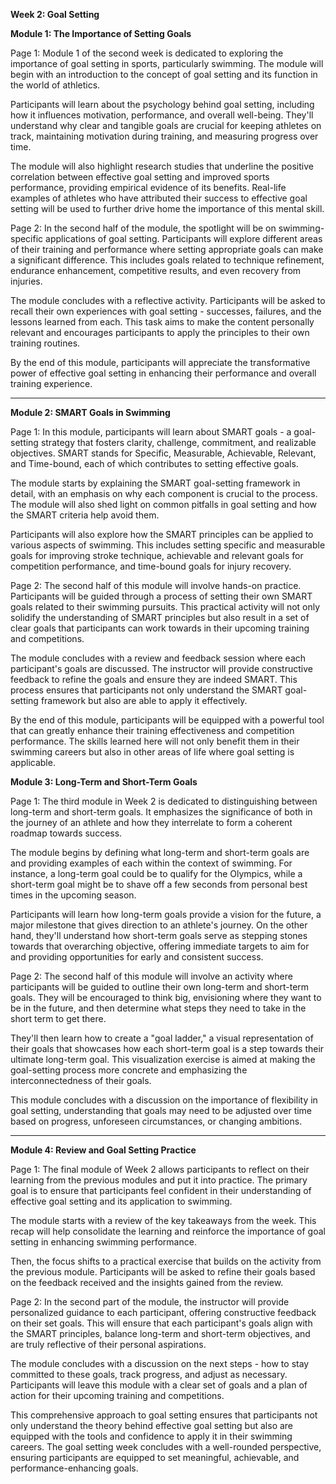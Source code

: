 **Week 2: Goal Setting**

**Module 1: The Importance of Setting Goals**

Page 1:
Module 1 of the second week is dedicated to exploring the importance of goal setting in sports, particularly swimming. The module will begin with an introduction to the concept of goal setting and its function in the world of athletics.

Participants will learn about the psychology behind goal setting, including how it influences motivation, performance, and overall well-being. They'll understand why clear and tangible goals are crucial for keeping athletes on track, maintaining motivation during training, and measuring progress over time.

The module will also highlight research studies that underline the positive correlation between effective goal setting and improved sports performance, providing empirical evidence of its benefits. Real-life examples of athletes who have attributed their success to effective goal setting will be used to further drive home the importance of this mental skill.

Page 2:
In the second half of the module, the spotlight will be on swimming-specific applications of goal setting. Participants will explore different areas of their training and performance where setting appropriate goals can make a significant difference. This includes goals related to technique refinement, endurance enhancement, competitive results, and even recovery from injuries.

The module concludes with a reflective activity. Participants will be asked to recall their own experiences with goal setting - successes, failures, and the lessons learned from each. This task aims to make the content personally relevant and encourages participants to apply the principles to their own training routines.

By the end of this module, participants will appreciate the transformative power of effective goal setting in enhancing their performance and overall training experience.

---

**Module 2: SMART Goals in Swimming**

Page 1:
In this module, participants will learn about SMART goals - a goal-setting strategy that fosters clarity, challenge, commitment, and realizable objectives. SMART stands for Specific, Measurable, Achievable, Relevant, and Time-bound, each of which contributes to setting effective goals.

The module starts by explaining the SMART goal-setting framework in detail, with an emphasis on why each component is crucial to the process. The module will also shed light on common pitfalls in goal setting and how the SMART criteria help avoid them.

Participants will also explore how the SMART principles can be applied to various aspects of swimming. This includes setting specific and measurable goals for improving stroke technique, achievable and relevant goals for competition performance, and time-bound goals for injury recovery.

Page 2:
The second half of this module will involve hands-on practice. Participants will be guided through a process of setting their own SMART goals related to their swimming pursuits. This practical activity will not only solidify the understanding of SMART principles but also result in a set of clear goals that participants can work towards in their upcoming training and competitions.

The module concludes with a review and feedback session where each participant's goals are discussed. The instructor will provide constructive feedback to refine the goals and ensure they are indeed SMART. This process ensures that participants not only understand the SMART goal-setting framework but also are able to apply it effectively.

By the end of this module, participants will be equipped with a powerful tool that can greatly enhance their training effectiveness and competition performance. The skills learned here will not only benefit them in their swimming careers but also in other areas of life where goal setting is applicable.


**Module 3: Long-Term and Short-Term Goals**

Page 1:
The third module in Week 2 is dedicated to distinguishing between long-term and short-term goals. It emphasizes the significance of both in the journey of an athlete and how they interrelate to form a coherent roadmap towards success.

The module begins by defining what long-term and short-term goals are and providing examples of each within the context of swimming. For instance, a long-term goal could be to qualify for the Olympics, while a short-term goal might be to shave off a few seconds from personal best times in the upcoming season.

Participants will learn how long-term goals provide a vision for the future, a major milestone that gives direction to an athlete's journey. On the other hand, they'll understand how short-term goals serve as stepping stones towards that overarching objective, offering immediate targets to aim for and providing opportunities for early and consistent success.

Page 2:
The second half of this module will involve an activity where participants will be guided to outline their own long-term and short-term goals. They will be encouraged to think big, envisioning where they want to be in the future, and then determine what steps they need to take in the short term to get there.

They'll then learn how to create a "goal ladder," a visual representation of their goals that showcases how each short-term goal is a step towards their ultimate long-term goal. This visualization exercise is aimed at making the goal-setting process more concrete and emphasizing the interconnectedness of their goals.

This module concludes with a discussion on the importance of flexibility in goal setting, understanding that goals may need to be adjusted over time based on progress, unforeseen circumstances, or changing ambitions.

---

**Module 4: Review and Goal Setting Practice**

Page 1:
The final module of Week 2 allows participants to reflect on their learning from the previous modules and put it into practice. The primary goal is to ensure that participants feel confident in their understanding of effective goal setting and its application to swimming.

The module starts with a review of the key takeaways from the week. This recap will help consolidate the learning and reinforce the importance of goal setting in enhancing swimming performance.

Then, the focus shifts to a practical exercise that builds on the activity from the previous module. Participants will be asked to refine their goals based on the feedback received and the insights gained from the review.

Page 2:
In the second part of the module, the instructor will provide personalized guidance to each participant, offering constructive feedback on their set goals. This will ensure that each participant's goals align with the SMART principles, balance long-term and short-term objectives, and are truly reflective of their personal aspirations.

The module concludes with a discussion on the next steps - how to stay committed to these goals, track progress, and adjust as necessary. Participants will leave this module with a clear set of goals and a plan of action for their upcoming training and competitions.

This comprehensive approach to goal setting ensures that participants not only understand the theory behind effective goal setting but also are equipped with the tools and confidence to apply it in their swimming careers. The goal setting week concludes with a well-rounded perspective, ensuring participants are equipped to set meaningful, achievable, and performance-enhancing goals.